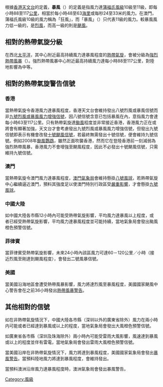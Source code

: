 {{他用
|subject=天文气象
|other=中国大陆的媒体播放软件
|暴风影音
}}
{{Globalize/Hong Kong}} 
{{蒲福風級}}
根據[[香港天文台|香港天文台]]的定義，'''暴風'''（{{lang|en|Storm}}）的定義是指風力達[[蒲福氏風級|蒲福氏風級]]10級至11級，即每小時88至117[[公里|公里]]，相當於每小時48至63[[海里|海里]]或每秒24至33米的風力。在澳門，蒲福氏風級10級的風力稱為「狂風」，而「暴風」（{{lang|en|Violent storm}}）只代表11級的風力。較暴風風力低一級的，是[[烈風|烈風]]，而高一級的則是[[颶風_(蒲福氏風級)|颶風]]。

== 相對的熱帶氣旋分級 ==

在西北[[太平洋|太平洋]]，其中心附近最高持續風力達暴風程度的[[熱帶氣旋|熱帶氣旋]]，會被分級為[[強烈熱帶風暴|強烈熱帶風暴]]（{{lang|en|Severe Tropical Storm}}）。強烈熱帶風暴中心附近最高持續風力達每小時88至117公里，對陸地影響為中等。

== 相對的熱帶氣旋警告信號 ==
===香港===
當熱帶氣旋令香港風力達暴風程度，香港天文台會維持發出八號烈風或暴風信號而非[[九號烈風或暴風風力增強信號|九號烈風或暴風風力增強信號]]，因八號信號含意已包括暴風在內，意指風力會達每小時63至117公里。只有熱帶氣旋達[[颱風|颱風]]程度並非常接近香港，香港風力正在或將會有顯著加強，天文台才會考慮發出九號烈風或暴風風力增強信號，但發出九號信號即表示有機會改發[[十號颶風信號|十號颶風信號]]，若最終無需發出十號信號，便會維持九號信號。例如2008年[[颱風鸚鵡_(2008年)|颱風鸚鵡]]，雖然正面吹襲香港，然而它在登陸香港前一刻減弱為強烈熱帶風暴，香港風力不會增強至颶風程度，因此不必發出十號颶風信號，只需維持九號信號。
===澳門===
當熱帶氣旋令澳門風力達暴風程度，[[澳門氣象局|澳門氣象局]]會維持懸掛[[八號風球_(澳門)|八號風球]]，若熱帶氣旋中心繼續逼近澳門，預料其強度足以使澳門特別行政區受[[九號風球_(澳門)#嚴重影響|嚴重影響]]，才會懸掛[[九號風球_(澳門)|九號風球]]。
===中國大陸===
如中國大陸各市縣12小時內可能受熱帶氣旋影響，平均風力達暴風以上程度，或者已經受熱帶氣旋影響，平均風力達暴風程度並可能持續，當地氣象局會發出颱風橙色預警信號。
===菲律賓===
當菲律賓受熱帶氣旋影響，未來24小時內該區風力可達60－120公里／小時（接近烈風至剛達到颶風程度），會發出二號風暴信號。
===美國===
當美國沿海地區會遭受熱帶風暴影響，風力將達烈風至暴風程度，美國國家颶風中心警告會在之前36小時發出[[熱帶氣旋警告|熱帶風暴警告]]。

== 其他相對的信號 ==
如在非熱帶氣旋情況下，中國大陸各市縣（深圳以外的廣東省除外）風力在兩小時内可能或者已經達到暴風或以上的程度，當地氣象局會發出大風橙色預警信號。

如廣東省各市縣（深圳及珠海除外）兩小時內可能受雷雨大風影響，風速達到暴風或以上的程度並伴有雷電，當地氣象局會發出雷雨大風橙色預警信號。

當美國沿岸在非熱帶氣旋情況下，風力將達到暴風程度，美國國家氣象局會發出[[暴雨警告|暴風警告]]。當預料陸地風力將達到暴風程度，會維持發出{{tsl|en|Gale warning#Land|大風警告}}。

當預料澳洲沿岸風力達暴風程度時，澳洲氣象局會發出暴風警告。
[[Category:風級|Category:風級]]

{{熱帶氣旋級別}}